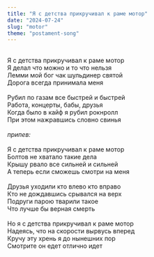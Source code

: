 ```yaml
---
title: "Я с детства прикручивал к раме мотор"
date: "2024-07-24"
slug: "motor"
theme: "postament-song"
---
```


 

\
Я с детства прикручивал к раме мотор\
Я делал что можно и то что нельзя\
Лемми мой бог чак шульдинер святой\
Дорога всегда принимала меня\
\
Рубил по газам все быстрей и быстрей\
Работа, концерты, бабы, друзья\
Когда было в кайф я рубил рокнролл\
При этом нажравшись словно свинья\
\
*припев:*\
\
Я с детства прикручивал к раме мотор\
Болтов не хватало такие дела\
Крышу рвало все сильней и сильней\
А теперь если сможешь смотри на меня\
\
Друзья уходили кто влево кто вправо\
Кто не дождавшись срывался на верх\
Подруги парою тварили такое\
Что лучше бы верная смерть\
\
Но я с детства прикручивал к раме мотор\
Надеясь, что на скорости вырвусь вперед\
Кручу эту хрень я до нынешних пор\
Смотрите он едет отлично идет